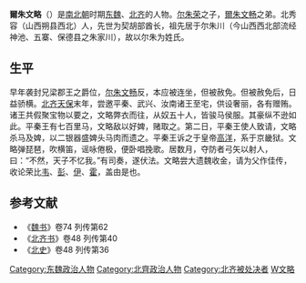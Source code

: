 '''爾朱文略'''（{{bd||？|550年代|559年|catIdx=E}}）是[[南北朝|南北朝]]时期[[东魏|东魏]]、[[北齐|北齐]]的人物。[[尔朱荣|尔朱荣]]之子，[[爾朱文畅|爾朱文畅]]之弟。北秀容（山西朔县西北）人，先世为契胡部酋长，祖先居于尔朱川（今山西西北部流经神池、五寨、保德县之朱家川），故以尔朱为姓氏。

== 生平 ==
早年袭封兄梁郡王之爵位，[[尔朱文畅|尔朱文畅]]反，本应被连坐，但被赦免。但被赦免后，日益骄横。[[北齐|北齐]][[天保_(北齐)|天保]]末年，尝邀平秦、武兴、汝南诸王至宅，供设奢丽，各有赠贿。诸王共假聚宝物以要之，文略弊衣而往，从奴五十人，皆骏马侯服。其豪纵不逊如此。平秦王有七百里马，文略敌以好婢，赌取之。第二日，平秦王使人致请，文略杀马及婢，以二银器盛婢头马肉而遗之。平秦王诉之于皇帝[[北齐文宣帝|高洋]]，系于京畿狱。文略弹琵琶，吹横笛，谣咏倦极，便卧唱挽歌。居数月，夺防者弓矢以射人，曰：“不然，天子不忆我。”有司奏，遂伏法。文略尝大遗魏收金，请为父作佳传，收论荣比[[豕韦|韦]]、[[大彭|彭]]、[[伊尹|伊]]、[[霍光|霍]]，盖由是也。

== 参考文献 ==
* 《[[魏书|魏书]]》卷74 列传第62
* 《[[北齐书|北齐书]]》卷48 列传第40
* 《[[北史|北史]]》卷48 列传第36

{{南北朝人物小作品}}

[[Category:东魏政治人物|Category:东魏政治人物]]
[[Category:北齊政治人物|Category:北齊政治人物]]
[[Category:北齐被处决者|Category:北齐被处决者]]
[[Category:爾朱姓|W文略]]